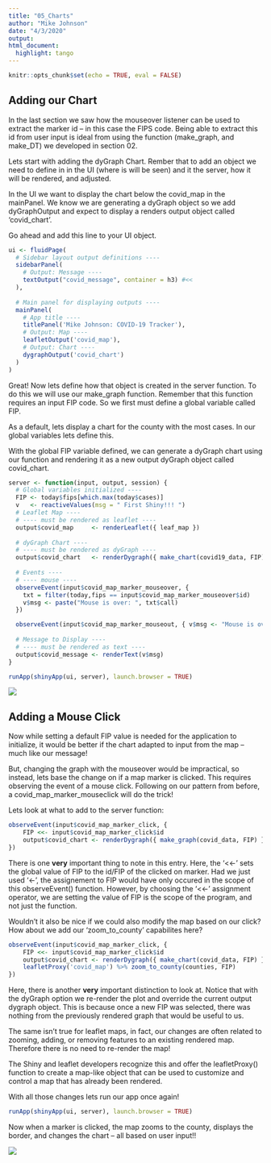 ```yaml
---
title: "05_Charts"
author: "Mike Johnson"
date: "4/3/2020"
output: 
html_document:
  highlight: tango
---
```


```r
knitr::opts_chunk$set(echo = TRUE, eval = FALSE)
```

## Adding our Chart

In the last section we saw how the mouseover listener can be used to extract the marker id -- in this case the FIPS code. Being able to extract this id from user input is ideal from using the function (make_graph, and make_DT) we developed in section 02.

Lets start with adding the dyGraph Chart. Rember that to add an object we need to define in in the UI (where is will be seen) and it the server, how it will be rendered, and adjusted.

In the UI we want to display the chart below the covid_map in the mainPanel. We know we are generating a dyGraph object so we add dyGraphOutput and expect to display a renders output object called 'covid_chart'.

Go ahead and add this line to your UI object.

```r
ui <- fluidPage(
  # Sidebar layout output definitions ----
  sidebarPanel(
    # Output: Message ----
    textOutput("covid_message", container = h3) #<<
  ),
  
  # Main panel for displaying outputs ----
  mainPanel(
    # App title ----
    titlePanel('Mike Johnson: COVID-19 Tracker'),
    # Output: Map ----
    leafletOutput('covid_map'),
    # Output: Chart ----
    dygraphOutput('covid_chart')
  )
)
```

Great! Now lets define how that object is created in the server function. To do this we will use our make_graph function. Remember that this function requires an input FIP code. So we first must define a global variable called FIP.

As a default, lets display a chart for the county with the most cases. In our global variables lets define this.

With the global FIP variable defined, we can generate a dyGraph chart using our function and rendering it as a new output dyGraph object called covid_chart.

```r
server <- function(input, output, session) {
  # Global variables initialized ----
  FIP <- today$fips[which.max(today$cases)]
  v   <- reactiveValues(msg = " First Shiny!!! ")
  # Leaflet Map ----
  # ---- must be rendered as leaflet ----
  output$covid_map     <- renderLeaflet({ leaf_map })
  
  # dyGraph Chart ----
  # ---- must be rendered as dyGraph ----
  output$covid_chart   <- renderDygraph({ make_chart(covid19_data, FIP) })
  
  # Events ----
  # ---- mouse ----
  observeEvent(input$covid_map_marker_mouseover, {
    txt = filter(today,fips == input$covid_map_marker_mouseover$id) 
    v$msg <- paste("Mouse is over: ", txt$call)
  })

  observeEvent(input$covid_map_marker_mouseout, { v$msg <- "Mouse is over: " })
  
  # Message to Display ----
  # ---- must be rendered as text ----
  output$covid_message <- renderText(v$msg)
}
```


```r
runApp(shinyApp(ui, server), launch.browser = TRUE)
```

![](figures/third_app.png)

## Adding a Mouse Click 

Now while setting a default FIP value is needed for the application to initialize, it would be better if the chart adapted to input from the map -- much like our message!

But, changing the graph with the mouseover would be impractical, so instead, lets base the change on if a map marker is clicked. This requires observing the event of a mouse click. Following on our pattern from before, a covid_map_marker_mouseclick will do the trick!

Lets look at what to add to the server function:

```r
observeEvent(input$covid_map_marker_click, {
    FIP <<- input$covid_map_marker_click$id
    output$covid_chart <- renderDygraph({ make_graph(covid_data, FIP) })
})
```

There is one **very** important thing to note in this entry. Here, the '<<-' sets the global value of FIP to the id/FIP of the clicked on marker. Had we just used '<-', the assignement to FIP would have only occured in the scope of this observeEvent() function. However, by choosing the '<<-' assignment operator, we are setting the value of FIP is the scope of the program, and not just the function.

Wouldn't it also be nice if we could also modify the map based on our click? How about we add our 'zoom_to_county' capabilites here?

```r
observeEvent(input$covid_map_marker_click, {
    FIP <<- input$covid_map_marker_click$id
    output$covid_chart <- renderDygraph({ make_chart(covid_data, FIP) })
    leafletProxy('covid_map') %>% zoom_to_county(counties, FIP)
})
```

Here, there is another **very** important distinction to look at. Notice that with the dyGraph option we re-render the plot and override the current output dygraph object. This is because once a new FIP was selected, there was nothing from the previously rendered graph that would be useful to us.

The same isn't true for leaflet maps, in fact, our changes are often related to zooming, adding, or removing features to an existing rendered map. Therefore there is no need to re-render the map!

The Shiny and leaflet developers recognize this and offer the leafletProxy() function to create a map-like object that can be used to customize and control a map that has already been rendered.

With all those changes lets run our app once again!

```r
runApp(shinyApp(ui, server), launch.browser = TRUE)
```

Now when a marker is clicked, the map zooms to the county, displays the border, and changes the chart -- all based on user input!! 

![](figures/fourth_app.png)

